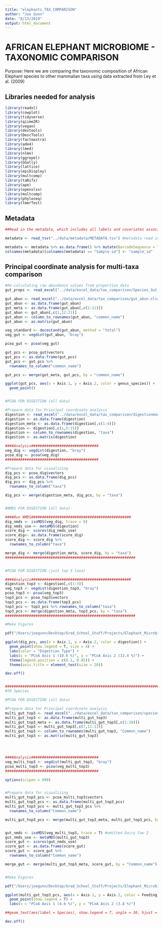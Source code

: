 ```yaml
---
title: "elephants_TAX_COMPARISON"
author: "Joe Gunn"
date: "8/13/2019"
output: html_document
---
```


# AFRICAN ELEPHANT MICROBIOME - TAXONOMIC COMPARISON

Purpose: Here we are comparing the taxonomic composition of African Elephant species to other mammalian taxa using data extracted from Ley et al. (2009) 

## Libraries needed for analysis
```r

library(readxl)
library(cowplot)
library(tidyverse)
library(qiime2R)
library(vegan)
library(devtools)
library(DescTools)
library(factoextra)
library(ade4)
library(lme4)
library(nlme)
library(ggrepel)
library(GGally)
library(lattice)
library(epiDisplay)
library(multcomp)
library(taRifx)
library(ape)
library(openxlsx)
library(multcomp)
library(phyloseq)
library(lmerTest)
```

## Metadata
```r
##Read in the metadata, which includes all labels and covariates associated with each individual in the data set. Metadata includes individual sample ID (index), barcode sequence, linker primer sequence, species (africana or cyclotis), diet (crop raider or non-crop raider), habitat (forest or savanna), age, sex, and group (a descriptor for each unique combination of species-diet-habitat)

metadata <- read_tsv("../data/metadata/METADATA.tsv") #metadata read in

metadata <- metadata %>% as.data.frame() %>% mutate(BarcodeSequence = factor(BarcodeSequence), LinkerPrimerSequence = factor(LinkerPrimerSequence), Species = factor(Species), Raider = factor(Raider), Habitat = factor(Habitat), Age = factor(Age), Sex = factor(Sex), Elephant = factor(Elephant), Group = factor(Group), Description = factor(Description)) #convert table to data frame and convert all characters, except for sample id, into factors
colnames(metadata)[colnames(metadata) == "Sample-id"] <- "sample_id" 
```

## Principal coordinate analysis for multi-taxa comparison
```r

#Re-calculating raw abundance values from proportion data
gut_props <- read_excel("../data/excel_data/tax_comparison/Species_Gut_Microbiome_Comparison.xlsx")

gut_abun <- read_excel("../data/excel_data/tax_comparison/gut_abun.xlsx")
gut_abun <- as.data.frame(gut_abun)
gut_meta <- as.data.frame(gut_abun[,c(1:11)])
gut_abun <- gut_abun[,c(1,12:21)]
gut_abun <- column_to_rownames(gut_abun, "common_name")
gut_abun <- as.matrix(gut_abun)

veg_standard <- decostand(gut_abun, method = "total")
veg_gut <- vegdist(gut_abun, "bray")

pcoa_gut <- pcoa(veg_gut)

gut_pcs <- pcoa_gut$vectors
gut_pcs <- as.data.frame(gut_pcs)
gut_pcs <- gut_pcs %>% 
  rownames_to_column("common_name")

gut_pcs <- merge(gut_meta, gut_pcs, by = "common_name")

ggplot(gut_pcs, aes(x = Axis.1, y = Axis.2, color = genus_species)) + 
  geom_point()


#PCOA FOR DIGESTION (all data)

#Prepare data for Principal coordinate analysis
digestion <- read_excel("../data/excel_data/tax_comparison/digestionmodels.xlsx")
digestion <- as.data.frame(digestion)
digestion_meta <- as.data.frame(digestion[,c(1:4)])
digestion <- digestion[,c(1,5:15)]
digestion <- column_to_rownames(digestion, "taxa")
digestion <- as.matrix(digestion)

####Analysis###############################
veg_dig <- vegdist(digestion, "bray")
pcoa_dig <- pcoa(veg_dig)
###########################################

#Prepare data for visualizing
dig_pcs <- pcoa_dig$vectors
dig_pcs <- as.data.frame(dig_pcs)
dig_pcs <- dig_pcs %>% 
  rownames_to_column("taxa")

dig_pcs <- merge(digestion_meta, dig_pcs, by = "taxa")


#NMDS FOR DIGESTION (all data)

####Run NMDS##############################################
dig_nmds <- isoMDS(veg_dig, trace = 0)
dig_nmds_use <- metaMDS(digestion)
score_dig <- scores(dig_nmds_use)
score_dig<- as.data.frame(score_dig)
score_dig <- score_dig %>% 
  rownames_to_column("taxa")

merge_dig <- merge(digestion_meta, score_dig, by = "taxa")
############################################################


#PCOA FOR DIGESTION (just top 3 taxa)

####Analysis##############################################
digestion_top3 <- digestion[,c(1:3)]
veg_top3 <- vegdist(digestion_top3, "bray")
pcoa_top3 <- pcoa(veg_top3)
top3_pcs <- pcoa_top3$vectors
top3_pcs <- as.data.frame(top3_pcs)
top3_pcs <- top3_pcs %>% rownames_to_column("taxa")
top3_pcs <- merge(digestion_meta, top3_pcs, by = "taxa")
############################################################

#Make Figures

pdf("/Users/joegunn/Desktop/Grad_School_Stuff/Projects/Elephant_Microbiome/Attempt_2/dig_pcoa.pdf", width=10, height=7) 

ggplot(dig_pcs, aes(x = Axis.1, y = Axis.2, color = digestion)) + 
  geom_point(show.legend = T, size = 4) + 
  labs(color = "Digestion Type") + 
  labs(x = "PCoA Axis 1 (18.6 %)", y = "PCoA Axis 2 (13.4 %)") + 
  theme(legend.position = c(0.1, 0.85)) + 
  theme(axis.title = element_text(size = 20))

dev.off()


##################################################################################################################################
#59 Species

#PCOA FOR DIGESTION (all data)

#Prepare data for Principal coordinate analysis
multi_gut_top3 <- read_excel("../data/excel_data/tax_comparison/species_gut_top3_no_car.xlsx")
multi_gut_top3 <- as.data.frame(multi_gut_top3)
multi_gut_top3_meta <- as.data.frame(multi_gut_top3[,c(1:10)])
multi_gut_top3 <- multi_gut_top3[,c(7,11:13)]
multi_gut_top3 <- column_to_rownames(multi_gut_top3, "Common_name")
multi_gut_top3 <- as.matrix(multi_gut_top3)




####Analysis###############################
veg_multi_top3 <- vegdist(multi_gut_top3, "bray")
pcoa_multi_top3 <- pcoa(veg_multi_top3)
###########################################

options(scipen = 999)


#Prepare data for visualizing
multi_gut_top3_pcs <- pcoa_multi_top3$vectors
multi_gut_top3_pcs <- as.data.frame(multi_gut_top3_pcs)
multi_gut_top3_pcs <- multi_gut_top3_pcs %>% 
  rownames_to_column("Common_name")

multi_gut_top3_pcs <- merge(multi_gut_top3_meta, multi_gut_top3_pcs, by = "Common_name")


gut_nmds <- isoMDS(veg_multi_top3, trace = T) #omitted Dairy Cow 2
gut_nmds_use <- metaMDS(multi_gut_top3)
score_gut <- scores(gut_nmds_use)
score_gut <- as.data.frame(score_gut)
score_gut <- score_gut %>% 
  rownames_to_column("Common_name")

merge_gut <- merge(multi_gut_top3_meta, score_gut, by = "Common_name")


#Make Figures

pdf("/Users/joegunn/Desktop/Grad_School_Stuff/Projects/Elephant_Microbiome/Attempt_2/dig_pcoa.pdf", width=10, height=6) 

ggplot(multi_gut_top3_pcs, aes(x = Axis.1, y = Axis.2, color = Feeding_Strategy)) + 
  geom_point(show.legend = T) + 
  labs(x = "PCoA Axis 1 (4.6 %)", y = "PCoA Axis 2 (3.8 %)")

##geom_text(aes(label = Species), show.legend = T, angle = 30, hjust = 0, vjust = 0, nudge_y = -0.001, nudge_x = 0.01, check_overlap = F, size = 2.5) + labs(color = "Digestion Type") + 

dev.off()
```


